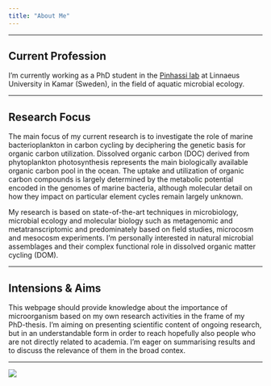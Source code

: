 ```yaml
---
title: "About Me"
---
```


---

## **Current Profession**

I'm currently working as a PhD student in the [Pinhassi lab](https://lnu.se/en/staff/jarone.pinhassi/) at Linnaeus University in Kamar (Sweden), in the field of aquatic microbial ecology.

---

## **Research Focus**

The main focus of my current research is to investigate the role of marine bacterioplankton in carbon cycling by deciphering the genetic basis for organic carbon utilization. Dissolved organic carbon (DOC) derived from phytoplankton photosynthesis represents the main biologically available organic carbon pool in the ocean. The uptake and utilization of organic carbon compounds is largely determined by the metabolic potential encoded in the genomes of marine bacteria, although molecular detail on how they impact on particular element cycles remain largely unknown.

My research is based on state-of-the-art techniques in microbiology, microbial ecology and molecular biology such as metagenomic and metatranscriptomic and predominately based on field studies, microcosm and mesocosm experiments. I'm personally interested in natural microbial assemblages and their complex functional role in dissolved organic matter cycling (DOM).

---

## **Intensions & Aims**

This webpage should provide knowledge about the importance of microorganism based on my own research activities in the frame of my PhD-thesis. I'm aiming on presenting scientific content of ongoing research, but in an understandable form in order to reach hopefully also people who are not directly related to academia. I'm eager on summarising results and to discuss the relevance of them in the broad contex.

---

![](Ben_high_res_CV_mendeley.jpg)